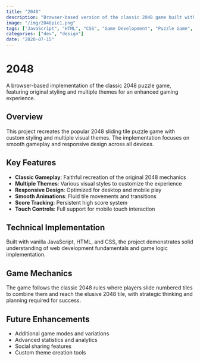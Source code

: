 ```yaml
---
title: "2048"
description: "Browser-based version of the classic 2048 game built with Javascript and HTML/CSS to include original styling and various themes."
image: "/img/2048pic1.png"
tags: ["JavaScript", "HTML", "CSS", "Game Development", "Puzzle Game", "Web Games", "Classic Games"]
categories: ["dev", "design"]
date: "2020-07-15"
---
```


# 2048

A browser-based implementation of the classic 2048 puzzle game, featuring original styling and multiple themes for an enhanced gaming experience.

## Overview

This project recreates the popular 2048 sliding tile puzzle game with custom styling and multiple visual themes. The implementation focuses on smooth gameplay and responsive design across all devices.

## Key Features

- **Classic Gameplay**: Faithful recreation of the original 2048 mechanics
- **Multiple Themes**: Various visual styles to customize the experience
- **Responsive Design**: Optimized for desktop and mobile play
- **Smooth Animations**: Fluid tile movements and transitions
- **Score Tracking**: Persistent high score system
- **Touch Controls**: Full support for mobile touch interaction

## Technical Implementation

Built with vanilla JavaScript, HTML, and CSS, the project demonstrates solid understanding of web development fundamentals and game logic implementation.

## Game Mechanics

The game follows the classic 2048 rules where players slide numbered tiles to combine them and reach the elusive 2048 tile, with strategic thinking and planning required for success.

## Future Enhancements

- Additional game modes and variations
- Advanced statistics and analytics
- Social sharing features
- Custom theme creation tools 